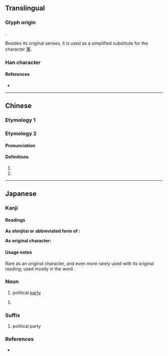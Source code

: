 {{also|黨}}
{{character info/new}}
==Translingual==
{{ja-forms|党|党|党/[[黨]]}}

===Glyph origin===
{{Han etym}}
{{Han compound|尚|儿|c1=p|c2=s|t2=human|ls=psc}}.

Besides its original senses, it is used as a simplified substitute for the character [[黨]].

===Han character===
{{Han char|rn=10|rad=儿|as=08|sn=10|four=90216|canj=FBRHU|ids=⿳龸兄,⿱尚儿}}

====References====
* {{Han ref|kx=0125.180|dkj=01381|dj=0265.230|hdz=10273.110|uh=515A|ud=20826|bh=D0DE|bd=53470}}

----

==Chinese==

===Etymology 1===
{{zh-see|黨|sv}}

===Etymology 2===
{{zh-forms}}

====Pronunciation====
{{zh-pron
|m=dǎng
|c=dong2
|mn=tóng
|cat=pn
}}

====Definitions====
{{zh-hanzi}}

# {{surname|lang=zh}}
# {{zh-only|党項}}

----

==Japanese==
{{ja-kanji forms|党|黨}}

===Kanji===
{{ja-kanji|grade=6|rs=儿08|kyu=黨}}

====Readings====
'''As shinjitai or abbreviated form of {{lang|ja|黨}}:'''
{{ja-readings
|goon=とう<たう
|kanon=とう<たう
|kun=なかま-<なかま-, むら-<むら-
}}

'''As original character:'''
{{ja-readings
|goon=とう<たう
|kanon=とう<たう
}}

====Usage notes====
Rare as an original character, and even more rarely used with its original reading; used mostly in the word {{ja-r|党項|タングート|Tangut}}.

{{ja-kanjitab|とう|yomi=o}}

===Noun===
{{ja-noun|とう|kyu=黨}}

# political [[party]]

{{ja-noun|たむら|kyu=黨}}

# {{alternative form of|屯|lang=ja}}

===Suffix===
{{ja-pos|suffix|とう|kyu=黨}}

# political party

===References===
* {{R:DKJ}}